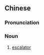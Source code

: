 {{also|扶手电梯}}
==Chinese==
{{zh-forms|s=扶手电梯|type=22}}

===Pronunciation===
{{zh-pron
|m=fúshǒu diàntī
|c=fu4 sau2 din6 tai1
|cat=n
}}

===Noun===
{{zh-noun}}

# [[escalator]]